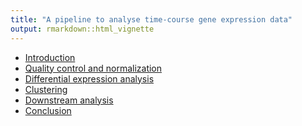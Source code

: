 ```yaml
---
title: "A pipeline to analyse time-course gene expression data"
output: rmarkdown::html_vignette
---
```


- [Introduction](00_introduction.html)
- [Quality control and normalization](01_quality_control_normalization.html)
- [Differential expression analysis](02_differential_expression_analysis.html)
- [Clustering](03_clustering.html)
- [Downstream analysis](04_downstream_analysis.html)
- [Conclusion](05_conclusion.html)


